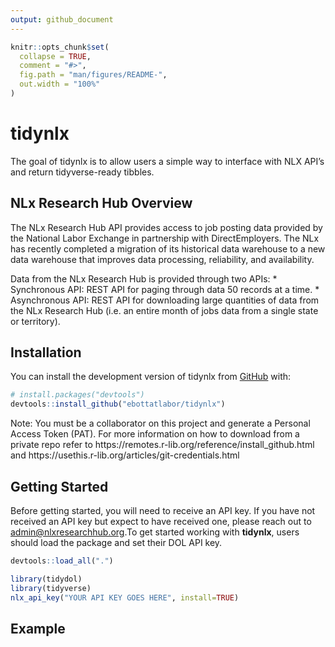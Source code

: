 ```yaml
---
output: github_document
---
```


<!-- README.md is generated from README.Rmd. Please edit that file -->

```r
knitr::opts_chunk$set(
  collapse = TRUE,
  comment = "#>",
  fig.path = "man/figures/README-",
  out.width = "100%"
)
```

# tidynlx

<!-- badges: start -->
<!-- badges: end -->

The goal of tidynlx is to allow users a simple way to interface with NLX API's and return tidyverse-ready tibbles.


## NLx Research Hub Overview

The NLx Research Hub API provides access to job posting data provided by the National Labor Exchange in partnership with DirectEmployers. The NLx has recently completed a migration of its historical data warehouse to a new data warehouse that improves data processing, reliability, and availability.

Data from the NLx Research Hub is provided through two APIs:
* Synchronous API: REST API for paging through data 50 records at a time.
* Asynchronous API: REST API for downloading large quantities of data from the NLx Research Hub (i.e. an entire month of jobs data from a single state or territory).

## Installation

You can install the development version of tidynlx from [GitHub](https://github.com/) with:

``` r
# install.packages("devtools")
devtools::install_github("ebottatlabor/tidynlx")
```
Note: You must be a collaborator on this project and generate a Personal Access Token (PAT). For more information on how to download from a private repo refer to https://remotes.r-lib.org/reference/install_github.html and https://usethis.r-lib.org/articles/git-credentials.html

## Getting Started

Before getting started, you will need to receive an API key. If you have not received an API key but expect to have received one, please reach out to <admin@nlxresearchhub.org>.To get started working with __tidynlx__, users should load the package and set their DOL API key.

```r
devtools::load_all(".")
```

```r
library(tidydol)
library(tidyverse)
nlx_api_key("YOUR API KEY GOES HERE", install=TRUE)
```

## Example


